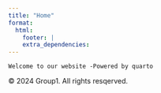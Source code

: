 ---
title: "Home"
format:
  html:
    footer: |
    extra_dependencies:
---

```         
Welcome to our website -Powered by quarto
```

<footer>

<p>© 2024 Group1. All rights resqerved.</p>

</footer>
